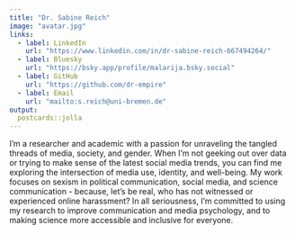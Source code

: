 ```yaml
---
title: "Dr. Sabine Reich"
image: "avatar.jpg"
links:
  - label: LinkedIn
    url: "https://www.linkedin.com/in/dr-sabine-reich-667494264/"
  - label: Bluesky
    url: "https://bsky.app/profile/malarija.bsky.social"
  - label: GitHub
    url: "https://github.com/dr-empire"
  - label: Email
    url: "mailto:s.reich@uni-bremen.de"
output:
  postcards::jolla
---
```


I'm a researcher and academic with a passion for unraveling the tangled threads of media, society, and gender. When I'm not geeking out over data or trying to make sense of the latest social media trends, you can find me exploring the intersection of media use, identity, and well-being. My work focuses on sexism in political communication, social media, and science communication - because, let's be real, who has not witnessed or experienced online harassment? In all seriousness, I'm committed to using my research to improve communication and media psychology, and to making science more accessible and inclusive for everyone.

